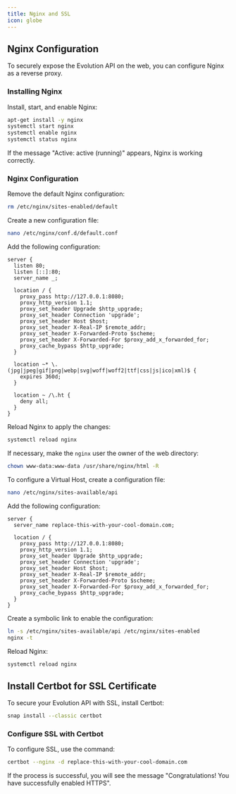 ```yaml
---
title: Nginx and SSL
icon: globe  
---
```


## Nginx Configuration

To securely expose the Evolution API on the web, you can configure Nginx as a reverse proxy.

### Installing Nginx

Install, start, and enable Nginx:

```bash
apt-get install -y nginx
systemctl start nginx
systemctl enable nginx
systemctl status nginx
```

If the message "Active: active (running)" appears, Nginx is working correctly.

### Nginx Configuration

Remove the default Nginx configuration:

```bash
rm /etc/nginx/sites-enabled/default
```

Create a new configuration file:

```bash
nano /etc/nginx/conf.d/default.conf
```

Add the following configuration:

```nginx
server {
  listen 80;
  listen [::]:80;
  server_name _;

  location / {
    proxy_pass http://127.0.0.1:8080;
    proxy_http_version 1.1;
    proxy_set_header Upgrade $http_upgrade;
    proxy_set_header Connection 'upgrade';
    proxy_set_header Host $host;
    proxy_set_header X-Real-IP $remote_addr;
    proxy_set_header X-Forwarded-Proto $scheme;
    proxy_set_header X-Forwarded-For $proxy_add_x_forwarded_for;
    proxy_cache_bypass $http_upgrade;
  }

  location ~* \.(jpg|jpeg|gif|png|webp|svg|woff|woff2|ttf|css|js|ico|xml)$ {
    expires 360d;
  }

  location ~ /\.ht {
    deny all;
  }
}
```

Reload Nginx to apply the changes:

```bash
systemctl reload nginx
```

If necessary, make the `nginx` user the owner of the web directory:

```bash
chown www-data:www-data /usr/share/nginx/html -R
```

To configure a Virtual Host, create a configuration file:

```bash
nano /etc/nginx/sites-available/api
```

Add the following configuration:

```nginx
server {
  server_name replace-this-with-your-cool-domain.com;

  location / {
    proxy_pass http://127.0.0.1:8080;
    proxy_http_version 1.1;
    proxy_set_header Upgrade $http_upgrade;
    proxy_set_header Connection 'upgrade';
    proxy_set_header Host $host;
    proxy_set_header X-Real-IP $remote_addr;
    proxy_set_header X-Forwarded-Proto $scheme;
    proxy_set_header X-Forwarded-For $proxy_add_x_forwarded_for;
    proxy_cache_bypass $http_upgrade;
  }
}
```

Create a symbolic link to enable the configuration:

```bash
ln -s /etc/nginx/sites-available/api /etc/nginx/sites-enabled
nginx -t
```

Reload Nginx:

```bash
systemctl reload nginx
```

## Install Certbot for SSL Certificate

To secure your Evolution API with SSL, install Certbot:

```bash
snap install --classic certbot
```

### Configure SSL with Certbot

To configure SSL, use the command:

```bash
certbot --nginx -d replace-this-with-your-cool-domain.com
```

<Note>  
If the process is successful, you will see the message "Congratulations! You have successfully enabled HTTPS".
</Note>